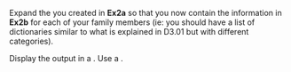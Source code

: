 

Expand the <DisplayGlossaryItem item='datablock' /> you created in **Ex2a**
so that you now contain the information in **Ex2b** for each of your family
members (ie: you should have a list of dictionaries similar to what is explained
in D3.01 but with different categories).

Display the output in a <DisplayGlossaryItem item='table' />.
Use a <DisplayGlossaryItem item='tableblock' />.
